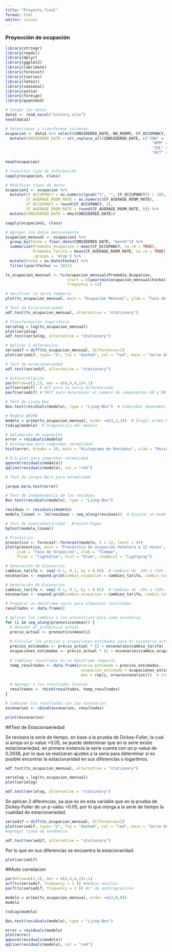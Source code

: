 ```yaml
---
title: "Proyecto_final"
format: html
editor: visual
---
```


### **Proyección de ocupación**

```r


library(stringr)
library(readxl)
library(dplyr)
library(ggplot2)
library(lubridate)
library(forecast)
library(tseries)
library(lmtest)
library(seasonal)
library(astsa)
library(foreign)
library(quantmod)
```

```r
# Cargar los datos
data1 <- read_excel("history.xlsx")
head(data1)
```


```r
# Seleccionar y transformar columnas
ocupacion <- data1 %>% select(CONSIDERED_DATE, NO_ROOMS, CF_OCCUPANCY, CF_AVERAGE_ROOM_RATE) %>%
  mutate(CONSIDERED_DATE = str_replace_all(CONSIDERED_DATE, c("JAN" = "01", "FEB" = "02", "MAR" = "03", 
                                                                "APR" = "04", "MAY" = "05", "JUN" = "06", 
                                                                "JUL" = "07", "AUG" = "08", "SEP" = "09", 
                                                                "OCT" = "10", "NOV" = "11", "DEC" = "12")))

head(ocupacion)
```

```r
# Consultar tipo de información
sapply(ocupacion, class)

# Modificar tipos de datos
ocupacion1 <- ocupacion %>%
  mutate(CF_OCCUPANCY = as.numeric(gsub("%", "", CF_OCCUPANCY)) / 100,
         CF_AVERAGE_ROOM_RATE = as.numeric(CF_AVERAGE_ROOM_RATE),
         CF_OCCUPANCY = round(CF_OCCUPANCY, 2),
         CF_AVERAGE_ROOM_RATE = round(CF_AVERAGE_ROOM_RATE, 0)) %>%
  mutate(CONSIDERED_DATE = dmy(CONSIDERED_DATE))

sapply(ocupacion1, class)
```

```r
# Agrupar los datos mensualmente
ocupacion_mensual <- ocupacion1 %>%
  group_by(Fecha = floor_date(CONSIDERED_DATE, "month")) %>%
  summarize(Promedio_Ocupacion = mean(CF_OCCUPANCY, na.rm = TRUE),
            Promedio_Tarifa = mean(CF_AVERAGE_ROOM_RATE, na.rm = TRUE),
            .groups = 'drop') %>%
  mutate(Fecha = as.Date(Fecha)) %>%
  filter(year(Fecha) >= 2022)

ts_ocupacion_mensual <- ts(ocupacion_mensual$Promedio_Ocupacion, 
                           start = c(year(min(ocupacion_mensual$Fecha)), month(min(ocupacion_mensual$Fecha))), 
                           frequency = 12)

# Verificar la serie temporal
plot(ts_ocupacion_mensual, main = "Ocupación Mensual", ylab = "Tasa de Ocupación", xlab = "Tiempo", col = "blue", type = "o")
```

```r
# Test de Estacionariedad
adf.test(ts_ocupacion_mensual, alternative = "stationary")
```

```r
# Transformación logarítmica
serielog = log(ts_ocupacion_mensual)
plot(serielog)
adf.test(serielog, alternative = "stationary")
```

```r
# Aplicar 2 diferencias
seriedif = diff(ts_ocupacion_mensual, differences=2)
plot(seriedif, type= "o", lty = "dashed", col = "red", main = "Serie de tiempo ocupación mensual")
```

```r
# Test de estacionariedad
adf.test(seriedif, alternative = "stationary")
```

```r
# Autocorrelación
par(mfrow=c(2,1), mar = c(4,4,4,1)+.1)
acf(seriedif)  # ACF para la serie diferenciada
pacf(seriedif) # PACF para determinar el número de componentes AR y MA
```

```r
# Test de Ljung-Box
Box.test(residuals(modelo), type = "Ljung-Box")  # Comprobar dependencia temporal
```

```r
# Modelo ARIMA
modelo = arima(ts_ocupacion_mensual, order =c(3,2,3))  # Elegir orden basado en ACF/PACF
tsdiag(modelo)  # Diagnóstico del modelo
```

```r
# Validación de supuestos
error = residuals(modelo)
# Histograma para comprobar normalidad
hist(error, breaks = 20, main = "Histograma de Residuos", xlab = "Residuos", col = "lightblue")
```

```r
# Q-Q plot para comprobar normalidad
qqnorm(residuals(modelo))
qqline(residuals(modelo), col = "red")
```

```r
# Test de Jarque-Bera para normalidad

jarque.bera.test(error)
```

```r
# Test de independencia de los residuos
Box.test(residuals(modelo), type = "Ljung-Box")
```

```r
residuos <- residuals(modelo)
modelo_lineal <- lm(residuos ~ seq_along(residuos))  # Ajustar un modelo lineal simple

# Test de homocedasticidad - Breusch-Pagan
bptest(modelo_lineal)
```

```r
# Pronóstico
pronostico <- forecast::forecast(modelo, h = 12, level = 95)
plot(pronostico, main = "Pronóstico de ocupación hotelera a 12 meses", 
     ylab = "Tasa de Ocupación", xlab = "Tiempo", 
     flcol = "lightblue", fcol = "blue", shadecol = "lightgray")

# Generación de Escenarios
cambios_tarifa <- seq(-0.1, 0.1, by = 0.05)  # Cambios de -10% a +10%
escenarios <- expand.grid(cambio_ocupacion = cambios_tarifa, cambio_tarifa = cambios_tarifa)

# Generación de Escenarios
cambios_tarifa <- seq(-0.1, 0.1, by = 0.05)  # Cambios de -10% a +10%
escenarios <- expand.grid(cambio_ocupacion = cambios_tarifa, cambio_tarifa = cambios_tarifa)

# Preparar un dataframe vacío para almacenar resultados
resultados <- data.frame()

# Aplicar los cambios a los pronósticos para cada escenario
for (i in seq_along(pronostico$mean)) {
  # Obtener el pronóstico actual
  precio_actual <- pronostico$mean[i]
  
  # Calcular los precios y ocupaciones estimados para el escenario actual
  precios_estimados <- precio_actual * (1 + escenarios$cambio_tarifa)
  ocupaciones_estimadas <- precio_actual * (1 + escenarios$cambio_ocupacion)
  
  # Combinar resultados en un dataframe temporal
  temp_resultados <- data.frame(precio_estimado = precios_estimados, 
                                 ocupacion_estimado = ocupaciones_estimadas,
                                 mes = rep(i, nrow(escenarios)))  # Indicar el mes correspondiente
  
  # Agregar a los resultados finales
  resultados <- rbind(resultados, temp_resultados)
}

# Combinar los resultados con los escenarios
escenarios <- cbind(escenarios, resultados)

print(escenarios)

```

##Test de Estacionaeriedad

Se revisara la serie de tiempo, en base a la prueba de Dickey-Fuller, la cual si arroja un p-value \>0.05, se puede determinar que en la serie existe estacionariedad, en primera instancia la serie cuenta con un p-value de 0.2938, por lo que se realizaran ajustes a la seria para determinar si es posible encontrar la estacionaridad en sus diferencias o logaritmos.
```r

adf.test(ts_ocupacion_mensual, alternative = "stationary")
```

```r
serielog = log(ts_ocupacion_mensual)
plot(serielog)
```

```r
adf.test(serielog, alternative = "stationary")
```

Se aplican 2 diferencias, ya que es en esta variable que en la prueba de Dickey-Fuller de un p-valeu \>0.05, por lo que otorga a la serie de tiempo la cualidad de estacionariedad.

```r
seriedif = diff(ts_ocupacion_mensual, differences=2)
plot(seriedif, type= "o", lty = "dashed", col = "red", main = "Serie de tiempo ocupación mensual")
#agregar linea de tendnecia
```

```r
adf.test(seriedif, alternative = "stationary")
```

Por lo que en sus diferencias se encuentra la estacionaridad.

```r
plot(seriedif)
```

##Auto correlacion

```r
par(mfrow=c(2,1), mar = c(4,4,4,1)+.1)
acf(ts(seriedif, frequency = 1 )) #medias moviles
pacf(ts(seriedif, frequency = 1 )) #n° de autoregresivos


```


```r
modelo = arima(ts_ocupacion_mensual, order =c(2,0,0))
modelo
```

```r
tsdiag(modelo)

```

```r
Box.test(residuals(modelo), type = "Ljung-Box")
```

```r
error = residuals(modelo)
plot(error)
qqnorm(residuals(modelo))
qqline(residuals(modelo), col = "red")
```

